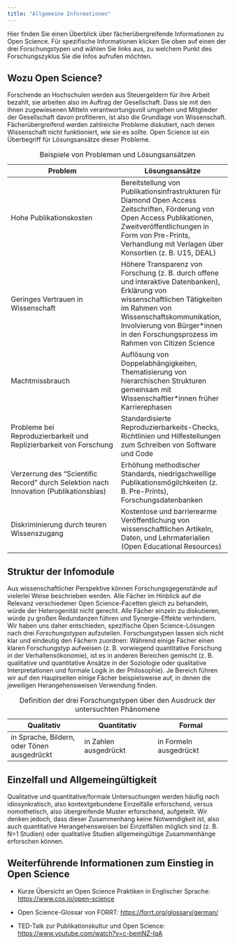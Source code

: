 ```yaml
---
title: "Allgemeine Informationen"
---
```


Hier finden Sie einen Überblick über fächerübergreifende Informationen zu Open Science. Für spezifische Informationen klicken Sie oben auf einen der drei Forschungstypen und wählen Sie links aus, zu welchem Punkt des Forschungszyklus Sie die Infos aufrufen möchten.

## Wozu Open Science?

Forschende an Hochschulen werden aus Steuergeldern für ihre Arbeit bezahlt, sie arbeiten also im Auftrag der Gesellschaft. Dass sie mit den ihnen zugewiesenen Mitteln verantwortungsvoll umgehen und Mitglieder der Gesellschaft davon profitieren, ist also die Grundlage von Wissenschaft. Fächerübergreifend werden zahlreiche Probleme diskutiert, nach denen Wissenschaft nicht funktioniert, wie sie es sollte. Open Science ist ein Überbegriff für Lösungsansätze dieser Probleme.

| Problem | Lösungsansätze |
|----|----|
| Hohe Publikationskosten | Bereitstellung von Publikationsinfrastrukturen für Diamond Open Access Zeitschriften, Förderung von Open Access Publikationen, Zweitveröffentlichungen in Form von Pre-Prints, Verhandlung mit Verlagen über Konsortien (z. B. U15, DEAL) |
| Geringes Vertrauen in Wissenschaft | Höhere Transparenz von Forschung (z. B. durch offene und interaktive Datenbanken), Erklärung von wissenschaftlichen Tätigkeiten im Rahmen von Wissenschaftskommunikation, Involvierung von Bürger\*innen in den Forschungsprozess im Rahmen von Citizen Science |
| Machtmissbrauch | Auflösung von Doppelabhängigkeiten, Thematisierung von hierarchischen Strukturen gemeinsam mit Wissenschaftler\*innen früher Karrierephasen |
| Probleme bei Reproduzierbarkeit und Replizierbarkeit von Forschung | Standardisierte Reproduzierbarkeits-Checks, Richtlinien und Hilfestellungen zum Schreiben von Software und Code |
| Verzerrung des "Scientific Record" durch Selektion nach Innovation (Publikationsbias) | Erhöhung methodischer Standards, niedrigschwellige Publikationsmögilchkeiten (z. B. Pre-Prints), Forschungsdatenbanken |
| Diskriminierung durch teuren Wissenszugang | Kostenlose und barrierearme Veröffentlichung von wissenschaftlichen Artikeln, Daten, und Lehrmaterialien (Open Educational Resources) |

: Beispiele von Problemen und Lösungsansätzen

## Struktur der Infomodule

Aus wissenschaftlicher Perspektive können Forschungsgegenstände auf vielerlei Weise beschrieben werden. Alle Fächer im Hinblick auf die Relevanz verschiedener Open Science-Facetten gleich zu behandeln, würde der Heterogenität nicht gerecht. Alle Fächer einzeln zu diskutieren, würde zu großen Redundanzen führen und Synergie-Effekte verhindern. Wir haben uns daher entschieden, spezifische Open Science-Lösungen nach drei *Forschungstypen* aufzuteilen. Forschungstypen lassen sich nicht klar und eindeutig den Fächern zuordnen: Während einige Fächer einen klaren Forschungstyp aufweisen (z. B. vorwiegend quantitative Forschung in der Verhaltensökonomie), ist es in anderen Bereichen gemischt (z. B. qualitative und quantitative Ansätze in der Soziologie oder qualitative Interpretationen und formale Logik in der Philosophie). Je Bereich führen wir auf den Hauptseiten einige Fächer beispielsweise auf, in denen die jeweiligen Herangehensweisen Verwendung finden.

| Qualitativ | Quantitativ | Formal |
|----|----|----|
| in Sprache, Bildern, oder Tönen ausgedrückt | in Zahlen ausgedrückt | in Formeln ausgedrückt |

: Definition der drei Forschungstypen über den Ausdruck der untersuchten Phänomene

## Einzelfall und Allgemeingültigkeit

Qualitative und quantitative/formale Untersuchungen werden häufig nach idiosynkratisch, also kontextgebundene Einzelfälle erforschend, versus nomothetisch, also übergreifende Muster erforschend, aufgeteilt. Wir denken jedoch, dass dieser Zusammenhang keine Notwendigkeit ist, also auch quantitative Herangehensweisen bei Einzelfällen möglich sind (z. B. N=1 Studien) oder qualitative Studien allgemeingültige Zusammenhänge erforschen können.

## Weiterführende Informationen zum Einstieg in Open Science

-   Kurze Übersicht an Open Science Praktiken in Englischer Sprache: <https://www.cos.io/open-science>

-   Open Science-Glossar von FORRT: <https://forrt.org/glossary/german/>

-   TED-Talk zur Publikationskultur und Open Science: <https://www.youtube.com/watch?v=c-bemNZ-IqA>
